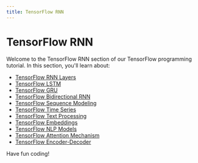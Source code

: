 ```yaml
---
title: TensorFlow RNN
---
```


# TensorFlow RNN

Welcome to the TensorFlow RNN section of our TensorFlow programming tutorial. In this section, you'll learn about:

- [TensorFlow RNN Layers](./0-tensorflow-rnn-layers.mdx)
- [TensorFlow LSTM](./1-tensorflow-lstm.mdx)
- [TensorFlow GRU](./2-tensorflow-gru.mdx)
- [TensorFlow Bidirectional RNN](./3-tensorflow-bidirectional-rnn.mdx)
- [TensorFlow Sequence Modeling](./4-tensorflow-sequence-modeling.mdx)
- [TensorFlow Time Series](./5-tensorflow-time-series.mdx)
- [TensorFlow Text Processing](./6-tensorflow-text-processing.mdx)
- [TensorFlow Embeddings](./7-tensorflow-embeddings.mdx)
- [TensorFlow NLP Models](./8-tensorflow-nlp-models.mdx)
- [TensorFlow Attention Mechanism](./9-tensorflow-attention-mechanism.mdx)
- [TensorFlow Encoder-Decoder](./10-tensorflow-encoder-decoder.mdx)

Have fun coding!